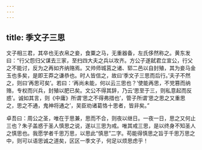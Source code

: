 ```yaml
---
---
---
```

title: 季文子三思
---

文子相三君，其卒也无衣帛之妾，食粟之马，无重器备，左氏侈然称之。黄东发曰：“行父怨归父谋去三家，至扫四大夫之兵以攻齐。方公子遂弑君立宣公，行父之不能讨，反为之再如齐纳赂焉。又帅师城莒之诸、郓二邑以自封殖，其为妾马金玉也多矣，是即王莽之谦恭也。时人皆信之，故曰‘季文子三思而后行。’夫子不然之，则曰‘再思可矣’。若曰：‘再尚未能，何以云三思也？’使能再思，不党篡而纳赂，专权而兴兵，封殖以肥已矣。文公不得其辞，乃云‘思至于三，则私意起而反惑’。诚如其言，则《中庸》所谓‘思之不得弗措也’，管子所谓‘思之思之又重思之，思之不通，鬼神将通之’，吴臣劝诸葛恪十思者，皆非矣。”

卓吾曰：周公之圣，唯在于思兼，思而不合，则夜以继日。一夜一日，思之又何止三也？朱子盖惑于圣人慎思之说，遂以三思为戒。唯其戒三思，是以终身不知圣人之慎思也。我愿学者千思万思，以思此“慎思”二字。苟能得慎思之旨于千思万思之中，则可以语思诚之道矣，区区一季文子，何足以烦思虑乎！